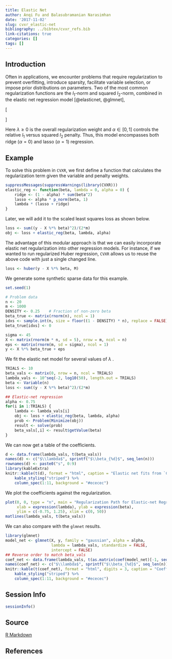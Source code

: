 ```yaml
---
title: Elastic Net
author: Anqi Fu and Balasubramanian Narasimhan
date: '2017-11-02'
slug: cvxr_elastic-net
bibliography: ../bibtex/cvxr_refs.bib
link-citations: true
categories: []
tags: []
---
```


## Introduction

Often in applications, we encounter problems that require
regularization to prevent overfitting, introduce sparsity, facilitate
variable selection, or impose prior distributions on parameters. Two
of the most common regularization functions are the $l_1$-norm and
squared $l_2$-norm, combined in the elastic net regression model
[@elasticnet, @glmnet],

\[
\begin{array}{ll} 
\underset{\beta}{\mbox{minimize}} & \frac{1}{2m}\|y - X\beta\|_2^2 +
\lambda(\frac{1-\alpha}{2}\|\beta\|_2^2 + \alpha\|\beta\|_1). 
\end{array}
\]

Here $\lambda \geq 0$ is the overall regularization weight and
$\alpha \in [0,1]$ controls the relative $l_1$ versus squared $l_2$
penalty. Thus, this model encompasses both ridge ($\alpha = 0$) and
lasso ($\alpha = 1$) regression.

## Example

To solve this problem in `CVXR`, we first define a function that
calculates the regularization term given the variable and penalty
weights.

```r
suppressMessages(suppressWarnings(library(CVXR)))
elastic_reg <- function(beta, lambda = 0, alpha = 0) {
    ridge <- (1 - alpha) * sum(beta^2)
    lasso <- alpha * p_norm(beta, 1)
    lambda * (lasso + ridge)
}
```

Later, we will add it to the scaled least squares loss as shown below.

```r
loss <- sum((y - X %*% beta)^2)/(2*m)
obj <- loss + elastic_reg(beta, lambda, alpha)
```

The advantage of this modular approach is that we can easily
incorporate elastic net regularization into other regression
models. For instance, if we wanted to run regularized Huber
regression, `CVXR` allows us to reuse the above code with just a
single changed line.

```r
loss <- huber(y - X %*% beta, M)
```

We generate some synthetic sparse data for this example.

```r
set.seed(1)

# Problem data
n <- 20
m <- 1000
DENSITY <- 0.25    # Fraction of non-zero beta
beta_true <- matrix(rnorm(n), ncol = 1)
idxs <- sample.int(n, size = floor((1 - DENSITY) * n), replace = FALSE)
beta_true[idxs] <- 0

sigma <- 45
X <- matrix(rnorm(m * n, sd = 5), nrow = m, ncol = n)
eps <- matrix(rnorm(m, sd = sigma), ncol = 1)
y <- X %*% beta_true + eps
```

We fit the elastic net model for several values of $\lambda$ .

```r
TRIALS <- 10
beta_vals <- matrix(0, nrow = n, ncol = TRIALS)
lambda_vals <- 10^seq(-2, log10(50), length.out = TRIALS)
beta <- Variable(n)  
loss <- sum((y - X %*% beta)^2)/(2*m)

## Elastic-net regression
alpha <- 0.75
for(i in 1:TRIALS) {
    lambda <- lambda_vals[i]
    obj <- loss + elastic_reg(beta, lambda, alpha)
    prob <- Problem(Minimize(obj))
    result <- solve(prob)
    beta_vals[,i] <- result$getValue(beta)
}
```

We can now get a table of the coefficients.


```r
d <- data.frame(lambda_vals, t(beta_vals))
names(d) <- c("$\\lambda$", sprintf("$\\beta_{%d}$", seq_len(n)))
rownames(d) <- paste0("s", 0:9)
library(kableExtra)
knitr::kable(t(d), format = "html", caption = "Elastic net fits from `CVXR`", digits = 3) %>%
    kable_styling("striped") %>%
    column_spec(1:11, background = "#ececec")
```

We plot the coefficients against the regularization. 

```r
plot(0, 0, type = "n", main = "Regularization Path for Elastic-net Regression",
     xlab = expression(lambda), ylab = expression(beta),
     ylim = c(-0.75, 1.25), xlim = c(0, 50))
matlines(lambda_vals, t(beta_vals))
```
  
We can also compare with the `glmnet` results.

```r
library(glmnet)
model_net <- glmnet(X, y, family = "gaussian", alpha = alpha,
                    lambda = lambda_vals, standardize = FALSE,
                    intercept = FALSE)
## Reverse order to match beta_vals
coef_net <- data.frame(lambda_vals, t(as.matrix(coef(model_net)[-1, seq(TRIALS, 1, by = -1)])))
names(coef_net) <- c("$\\lambda$", sprintf("$\\beta_{%d}$", seq_len(n)))
knitr::kable(t(coef_net), format = "html", digits = 3, caption = "Coefficients from `glmnet`") %>%
    kable_styling("striped") %>%
    column_spec(1:11, background = "#ececec")
```


## Session Info

```r
sessionInfo()
```

## Source

[R Markdown](https://github.com/bnaras/cvxr_docs/blob/master/content/post/examples/cvxr_elastic-net.Rmd)

## References
